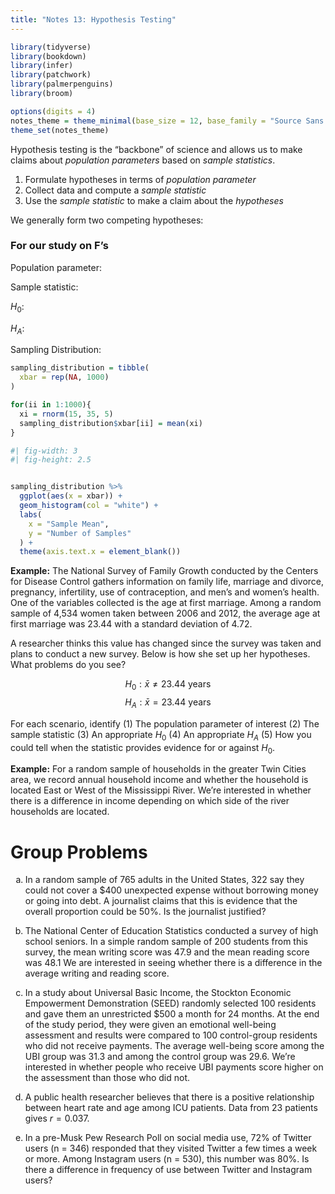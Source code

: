 ```yaml
---
title: "Notes 13: Hypothesis Testing"
---
```


```r
library(tidyverse)
library(bookdown)
library(infer)
library(patchwork)
library(palmerpenguins)
library(broom)

options(digits = 4)
notes_theme = theme_minimal(base_size = 12, base_family = "Source Sans 3")
theme_set(notes_theme)
```

Hypothesis testing is the "backbone" of science and allows us to make claims about *population parameters* based on *sample statistics*.

1.  Formulate hypotheses in terms of *population parameter*
2.  Collect data and compute a *sample statistic*
3.  Use the *sample statistic* to make a claim about the *hypotheses*

We generally form two competing hypotheses:

\vspace{1.75in}

### For our study on F's

Population parameter:

Sample statistic:

$H_0:$

$H_A:$

Sampling Distribution:

```r
sampling_distribution = tibble(
  xbar = rep(NA, 1000)
)

for(ii in 1:1000){
  xi = rnorm(15, 35, 5)
  sampling_distribution$xbar[ii] = mean(xi)
}
```

```r
#| fig-width: 3
#| fig-height: 2.5


sampling_distribution %>%
  ggplot(aes(x = xbar)) + 
  geom_histogram(col = "white") + 
  labs(
    x = "Sample Mean",
    y = "Number of Samples"
  ) + 
  theme(axis.text.x = element_blank())
```

**Example:** The National Survey of Family Growth conducted by the Centers for Disease Control gathers information on family life, marriage and divorce, pregnancy, infertility, use of contraception, and men's and women's health. One of the variables collected is the age at first marriage. Among a random sample of 4,534 women taken between 2006 and 2012, the average age at first marriage was 23.44 with a standard deviation of 4.72.

A researcher thinks this value has changed since the survey was taken and plans to conduct a new survey. Below is how she set up her hypotheses. What problems do you see?

$$H_0: \bar{x} \ne 23.44 \text{ years}$$ $$H_A: \bar{x} = 23.44 \text{ years}$$

\vspace{2.5in}

For each scenario, identify (1) The population parameter of interest (2) The sample statistic (3) An appropriate $H_0$ (4) An appropriate $H_A$ (5) How you could tell when the statistic provides evidence for or against $H_0$.

**Example:** For a random sample of households in the greater Twin Cities area, we record annual household income and whether the household is located East or West of the Mississippi River. We're interested in whether there is a difference in income depending on which side of the river households are located.

\vspace{2.5in}

# Group Problems

(a) In a random sample of 765 adults in the United States, 322 say they could not cover a \$400 unexpected expense without borrowing money or going into debt. A journalist claims that this is evidence that the overall proportion could be 50%. Is the journalist justified?

\vspace{3in}

(b) The National Center of Education Statistics conducted a survey of high school seniors. In a simple random sample of 200 students from this survey, the mean writing score was 47.9 and the mean reading score was 48.1 We are interested in seeing whether there is a difference in the average writing and reading score.

\vspace{3in}

(c) In a study about Universal Basic Income, the Stockton Economic Empowerment Demonstration (SEED) randomly selected 100 residents and gave them an unrestricted \$500 a month for 24 months. At the end of the study period, they were given an emotional well-being assessment and results were compared to 100 control-group residents who did not receive payments. The average well-being score among the UBI group was 31.3 and among the control group was 29.6. We're interested in whether people who receive UBI payments score higher on the assessment than those who did not.

\vspace{2.5in}

(d) A public health researcher believes that there is a positive relationship between heart rate and age among ICU patients. Data from 23 patients gives $r = 0.037$.

\vspace{2.5in}

(e) In a pre-Musk Pew Research Poll on social media use, 72% of Twitter users (n = 346) responded that they visited Twitter a few times a week or more. Among Instagram users (n = 530), this number was 80%. Is there a difference in frequency of use between Twitter and Instagram users?

\vspace{2.5in}

